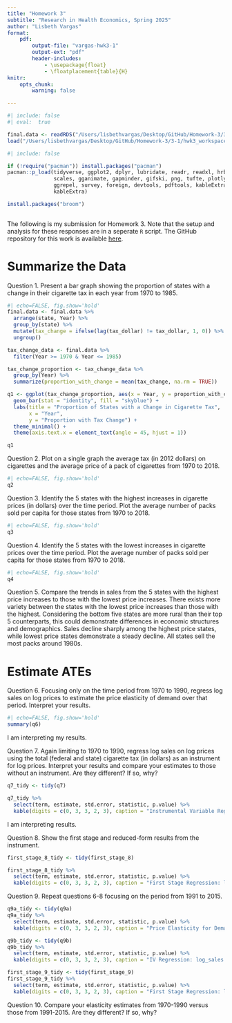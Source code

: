 ```yaml
---
title: "Homework 3"
subtitle: "Research in Health Economics, Spring 2025"
author: "Lisbeth Vargas"
format:
    pdf: 
        output-file: "vargas-hwk3-1"
        output-ext: "pdf"
        header-includes: 
            - \usepackage{float}
            - \floatplacement{table}{H}
knitr:
    opts_chunk:
        warning: false

---
```

```r
#| include: false
#| eval:  true

final.data <- readRDS("/Users/lisbethvargas/Desktop/GitHub/Homework-3/3-1/data/output/TaxBurden_Data.rds")
load("/Users/lisbethvargas/Desktop/GitHub/Homework-3/3-1/hwk3_workspace.Rdata")
```
```r
#| include: false

if (!require("pacman")) install.packages("pacman")
pacman::p_load(tidyverse, ggplot2, dplyr, lubridate, readr, readxl, hrbrthemes, fixest,
               scales, gganimate, gapminder, gifski, png, tufte, plotly, OECD,
               ggrepel, survey, foreign, devtools, pdftools, kableExtra, modelsummary,
               kableExtra)

install.packages("broom")
               
```

The following is my submission for Homework 3. Note that the setup and analysis for these responses are in a seperate `R` script. The GitHub repository for this work is available [here](https://github.com/lisvargasg/Homework-3.git).

\newpage
# Summarize the Data

\noindent Question 1. Present a bar graph showing the proportion of states with a change in their cigarette tax in each year from 1970 to 1985.

```r
#| echo=FALSE, fig.show='hold'
final.data <- final.data %>%
  arrange(state, Year) %>%
  group_by(state) %>%
  mutate(tax_change = ifelse(lag(tax_dollar) != tax_dollar, 1, 0)) %>%
  ungroup()

tax_change_data <- final.data %>%
  filter(Year >= 1970 & Year <= 1985)

tax_change_proportion <- tax_change_data %>%
  group_by(Year) %>%
  summarize(proportion_with_change = mean(tax_change, na.rm = TRUE))

q1 <- ggplot(tax_change_proportion, aes(x = Year, y = proportion_with_change)) +
  geom_bar(stat = "identity", fill = "skyblue") +
  labs(title = "Proportion of States with a Change in Cigarette Tax",
       x = "Year",
       y = "Proportion with Tax Change") +
  theme_minimal() +
  theme(axis.text.x = element_text(angle = 45, hjust = 1))

q1
```
\newpage

\noindent Question 2. Plot on a single graph the average tax (in 2012 dollars) on cigarettes and the average price of a pack of cigarettes from 1970 to 2018.
```r
#| echo=FALSE, fig.show='hold'
q2
```
\newpage

\noindent Question 3. Identify the 5 states with the highest increases in cigarette prices (in dollars) over the time period. Plot the average number of packs sold per capita for those states from 1970 to 2018.
```r
#| echo=FALSE, fig.show='hold'
q3
```
\newpage

\noindent Question 4. Identify the 5 states with the lowest increases in cigarette prices over the time period. Plot the average number of packs sold per capita for those states from 1970 to 2018.
```r
#| echo=FALSE, fig.show='hold'
q4
```
\vspace{1cm}
\noindent Question 5. Compare the trends in sales from the 5 states with the highest price increases to those with the lowest price increases. 
\vspace{0.5cm}
There exists more variety between the states with the lowest price increases than those with the highest. Considering the bottom five states are more rural than their top 5 counterparts, this could demonstrate differences in economic structures and demographics. Sales decline sharply among the highest price states, while lowest price states demonstrate a steady decline. All states sell the most packs around 1980s. 

\newpage
# Estimate ATEs
\noindent Question 6. Focusing only on the time period from 1970 to 1990, regress log sales on log prices to estimate the price elasticity of demand over that period. Interpret your results.
```r
#| echo=FALSE, fig.show='hold'
summary(q6)
```
\noindent I am interpreting my results. 

\vspace{1cm}

\noindent Question 7. Again limiting to 1970 to 1990, regress log sales on log prices using the total (federal and state) cigarette tax (in dollars) as an instrument for log prices. Interpret your results and compare your estimates to those without an instrument. Are they different? If so, why?
```r
q7_tidy <- tidy(q7)

q7_tidy %>%
  select(term, estimate, std.error, statistic, p.value) %>%
  kable(digits = c(0, 3, 3, 2, 3), caption = "Instrumental Variable Regression Results")
```
\noindent I am interpreting results. 

\newpage
\noindent Question 8. Show the first stage and reduced-form results from the instrument.
```r
first_stage_8_tidy <- tidy(first_stage_8)

first_stage_8_tidy %>%
  select(term, estimate, std.error, statistic, p.value) %>%
  kable(digits = c(0, 3, 3, 2, 3), caption = "First Stage Regression: log_price ~ log_tax")
```

\newpage
\noindent Question 9. Repeat questions 6-8 focusing on the period from 1991 to 2015.
```r
q9a_tidy <- tidy(q9a)
q9a_tidy %>%
  select(term, estimate, std.error, statistic, p.value) %>%
  kable(digits = c(0, 3, 3, 2, 3), caption = "Price Elasticity for Demand: log_sales ~ log_price")

q9b_tidy <- tidy(q9b)
q9b_tidy %>%
  select(term, estimate, std.error, statistic, p.value) %>%
  kable(digits = c(0, 3, 3, 2, 3), caption = "IV Regression: log_sales ~ log_price | log_tax")

first_stage_9_tidy <- tidy(first_stage_9)
first_stage_9_tidy %>%
  select(term, estimate, std.error, statistic, p.value) %>%
  kable(digits = c(0, 3, 3, 2, 3), caption = "First Stage Regression: log_price ~ log_tax")
```

\newpage
\noindent Question 10. Compare your elasticity estimates from 1970-1990 versus those from 1991-2015. Are they different? If so, why?